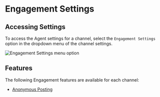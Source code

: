 
# Engagement Settings

## Accessing Settings

To access the Agent settings for a channel, select the `Engagement Settings` option in the dropdown menu of the channel settings.

![Engagement Settings menu option](/channels-and-feeds/engagement/engagement-settings-option.png)

## Features

The following Engagement features are available for each channel:

- [Anonymous Posting](/member-engagement/anonymous-posting)
